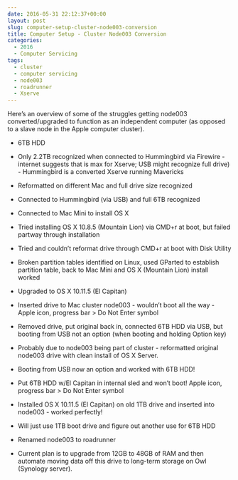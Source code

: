 ```yaml
---
date: 2016-05-31 22:12:37+00:00
layout: post
slug: computer-setup-cluster-node003-conversion
title: Computer Setup - Cluster Node003 Conversion
categories:
  - 2016
  - Computer Servicing
tags:
  - cluster
  - computer servicing
  - node003
  - roadrunner
  - Xserve
---
```


Here's an overview of some of the struggles getting node003 converted/upgraded to function as an independent computer (as opposed to a slave node in the Apple computer cluster).




    
  * 6TB HDD

    
  * Only 2.2TB recognized when connected to Hummingbird via Firewire - internet suggests that is max for Xserve; USB might recognize full drive) - Hummingbird is a converted Xserve running Mavericks

    
  * Reformatted on different Mac and full drive size recognized

    
  * Connected to Hummingbird (via USB) and full 6TB recognized

    
  * Connected to Mac Mini to install OS X

    
  * Tried installing OS X 10.8.5 (Mountain Lion) via CMD+r at boot, but failed partway through installation

    
  * Tried and couldn't reformat drive through CMD+r at boot with Disk Utility

    
  * Broken partition tables identified on Linux, used GParted to establish partition table, back to Mac Mini and OS X (Mountain Lion) install worked

    
  * Upgraded to OS X 10.11.5 (El Capitan)

    
  * Inserted drive to Mac cluster node003 - wouldn't boot all the way - Apple icon, progress bar > Do Not Enter symbol

    
  * Removed drive, put original back in, connected 6TB HDD via USB, but booting from USB not an option (when booting and holding Option key)

    
  * Probably due to node003 being part of cluster - reformatted original node003 drive with clean install of OS X Server.

    
  * Booting from USB now an option and worked with 6TB HDD!

    
  * Put 6TB HDD w/El Capitan in internal sled and won't boot! Apple icon, progress bar > Do Not Enter symbol

    
  * Installed OS X 10.11.5 (El Capitan) on old 1TB drive and inserted into node003 - worked perfectly!

    
  * Will just use 1TB boot drive and figure out another use for 6TB HDD

    
  * Renamed node003 to roadrunner

    
  * Current plan is to upgrade from 12GB to 48GB of RAM and then automate moving data off this drive to long-term storage on Owl (Synology server).


